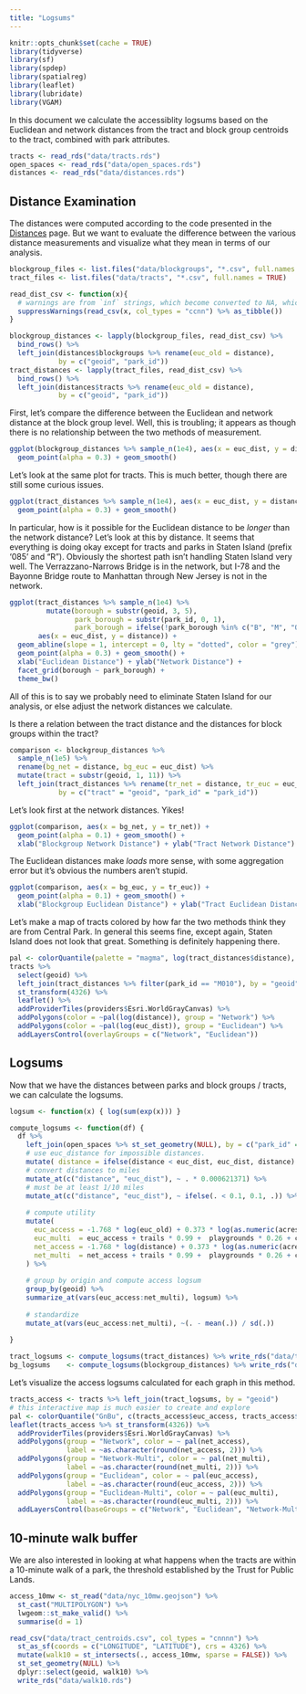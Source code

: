 ```yaml
---
title: "Logsums"
---
```


```r
knitr::opts_chunk$set(cache = TRUE)
library(tidyverse)
library(sf)
library(spdep)
library(spatialreg)
library(leaflet)
library(lubridate)
library(VGAM)
```

In this document we calculate the accessiblity logsums based on the Euclidean
and network distances from the tract and block group centroids to the tract,
combined with park attributes.

```r
tracts <- read_rds("data/tracts.rds")
open_spaces <- read_rds("data/open_spaces.rds")
distances <- read_rds("data/distances.rds")
```


## Distance Examination
The distances were computed according to the code presented in the [Distances](03_distances.html)
page. But we want to evaluate the difference between the various distance measurements
and visualize what they mean in terms of our analysis.

```r
blockgroup_files <- list.files("data/blockgroups", "*.csv", full.names = TRUE)
tract_files <- list.files("data/tracts", "*.csv", full.names = TRUE)

read_dist_csv <- function(x){
  # warnings are from `inf` strings, which become converted to NA, which is okay.
  suppressWarnings(read_csv(x, col_types = "ccnn") %>% as_tibble())
}

blockgroup_distances <- lapply(blockgroup_files, read_dist_csv) %>% 
  bind_rows() %>% 
  left_join(distances$blockgroups %>% rename(euc_old = distance), 
            by = c("geoid", "park_id"))
tract_distances <- lapply(tract_files, read_dist_csv) %>% 
  bind_rows() %>% 
  left_join(distances$tracts %>% rename(euc_old = distance), 
            by = c("geoid", "park_id"))
```

First, let's compare the difference between the Euclidean and network
distance at the block group level. Well, this is troubling; it appears as though
there is no relationship between the two methods of measurement. 

```r
ggplot(blockgroup_distances %>% sample_n(1e4), aes(x = euc_dist, y = distance)) +
  geom_point(alpha = 0.3) + geom_smooth()
```

Let's look at the same plot for tracts. This is much better, though there
are still some curious issues. 

```r
ggplot(tract_distances %>% sample_n(1e4), aes(x = euc_dist, y = distance)) +
  geom_point(alpha = 0.3) + geom_smooth()
```


In particular, how is it possible for the
Euclidean distance to be *longer* than the network distance? Let's look at this
by distance. It seems that everything is doing okay except for tracts and parks in Staten 
Island (prefix '085' and "R"). Obviously the shortest path isn't handling Staten
Island very well. The Verrazzano-Narrows Bridge is in the network, but I-78 and
the Bayonne Bridge route to Manhattan through New Jersey is not in the network.

```r
ggplot(tract_distances %>% sample_n(1e4) %>% 
         mutate(borough = substr(geoid, 3, 5),
                park_borough = substr(park_id, 0, 1),
                park_borough = ifelse(!park_borough %in% c("B", "M", "Q", "R", "X"), "C", park_borough)), 
       aes(x = euc_dist, y = distance)) +
  geom_abline(slope = 1, intercept = 0, lty = "dotted", color = "grey") + 
  geom_point(alpha = 0.3) + geom_smooth() +
  xlab("Euclidean Distance") + ylab("Network Distance") +
  facet_grid(borough ~ park_borough) +
  theme_bw()
```

All of this is to say we probably need to eliminate Staten Island for our 
analysis, or else adjust the network distances we calculate.

Is there a relation between the tract distance and the distances for block
groups within the tract?

```r
comparison <- blockgroup_distances %>%
  sample_n(1e5) %>%
  rename(bg_net = distance, bg_euc = euc_dist) %>%
  mutate(tract = substr(geoid, 1, 11)) %>%
  left_join(tract_distances %>% rename(tr_net = distance, tr_euc = euc_dist), 
            by = c("tract" = "geoid", "park_id" = "park_id"))
```

Let's look first at the network distances. Yikes!
```r
ggplot(comparison, aes(x = bg_net, y = tr_net)) +
  geom_point(alpha = 0.1) + geom_smooth() + 
  xlab("Blockgroup Network Distance") + ylab("Tract Network Distance")
```

The Euclidean distances make *loads* more sense, with some aggregation error
but it's obvious the numbers aren't stupid.

```r
ggplot(comparison, aes(x = bg_euc, y = tr_euc)) +
  geom_point(alpha = 0.1) + geom_smooth() + 
  xlab("Blockgroup Euclidean Distance") + ylab("Tract Euclidean Distance")
```

Let's make a map of tracts colored by how far the two methods think they are
from Central Park. In general this seems fine, except again, Staten Island does
not look that great. Something is definitely happening there.

```r
pal <- colorQuantile(palette = "magma", log(tract_distances$distance), n = 7)
tracts %>%
  select(geoid) %>%
  left_join(tract_distances %>% filter(park_id == "M010"), by = "geoid") %>%
  st_transform(4326) %>%
  leaflet() %>%
  addProviderTiles(providers$Esri.WorldGrayCanvas) %>%
  addPolygons(color = ~pal(log(distance)), group = "Network") %>%
  addPolygons(color = ~pal(log(euc_dist)), group = "Euclidean") %>%
  addLayersControl(overlayGroups = c("Network", "Euclidean"))
```


## Logsums

Now that we have the distances between parks and block groups / tracts, we can 
calculate the logsums.

```r
logsum <- function(x) { log(sum(exp(x))) }

compute_logsums <- function(df) {
  df %>%
    left_join(open_spaces %>% st_set_geometry(NULL), by = c("park_id" = "id")) %>%
    # use euc_distance for impossible distances.
    mutate( distance = ifelse(distance < euc_dist, euc_dist, distance) ) %>%
    # convert distances to miles
    mutate_at(c("distance", "euc_dist"), ~ . * 0.000621371) %>%
    # must be at least 1/10 miles
    mutate_at(c("distance", "euc_dist"), ~ ifelse(. < 0.1, 0.1, .)) %>%
  
    # compute utility
    mutate(
      euc_access = -1.768 * log(euc_old) + 0.373 * log(as.numeric(acres)),
      euc_multi  = euc_access + trails * 0.99 +  playgrounds * 0.26 + courts * 0.43,
      net_access = -1.768 * log(distance) + 0.373 * log(as.numeric(acres)),
      net_multi  = net_access + trails * 0.99 +  playgrounds * 0.26 + courts * 0.43
    ) %>%
    
    # group by origin and compute access logsum
    group_by(geoid) %>%
    summarize_at(vars(euc_access:net_multi), logsum) %>%
    
    # standardize
    mutate_at(vars(euc_access:net_multi), ~(. - mean(.)) / sd(.))
    
}

tract_logsums <- compute_logsums(tract_distances) %>% write_rds("data/tract_logsums.rds")
bg_logsums    <- compute_logsums(blockgroup_distances) %>% write_rds("data/bg_logsums.rds")
```


Let's visualize the access logsums calculated for each graph in this method.

```r
tracts_access <- tracts %>% left_join(tract_logsums, by = "geoid")
# this interactive map is much easier to create and explore
pal <- colorQuantile("GnBu", c(tracts_access$euc_access, tracts_access$net_multi), n = 7)
leaflet(tracts_access %>% st_transform(4326)) %>%
  addProviderTiles(providers$Esri.WorldGrayCanvas) %>%
  addPolygons(group = "Network", color = ~ pal(net_access),
              label = ~as.character(round(net_access, 2))) %>%
  addPolygons(group = "Network-Multi", color = ~ pal(net_multi),
              label = ~as.character(round(net_multi, 2))) %>%
  addPolygons(group = "Euclidean", color = ~ pal(euc_access),
              label = ~as.character(round(euc_access, 2))) %>%
  addPolygons(group = "Euclidean-Multi", color = ~ pal(euc_multi),
              label = ~as.character(round(euc_multi, 2))) %>%
  addLayersControl(baseGroups = c("Network", "Euclidean", "Network-Multi", "Euclidean-Multi"))
```


## 10-minute walk buffer

We are also interested in looking at what happens when the tracts are within a 
10-minute walk of a park, the threshold established by the Trust for Public Lands.

```r
access_10mw <- st_read("data/nyc_10mw.geojson") %>%
  st_cast("MULTIPOLYGON") %>%
  lwgeom::st_make_valid() %>%
  summarise(d = 1)

read_csv("data/tract_centroids.csv", col_types = "cnnnn") %>%
  st_as_sf(coords = c("LONGITUDE", "LATITUDE"), crs = 4326) %>%
  mutate(walk10 = st_intersects(., access_10mw, sparse = FALSE)) %>%
  st_set_geometry(NULL) %>%
  dplyr::select(geoid, walk10) %>%
  write_rds("data/walk10.rds")
```



